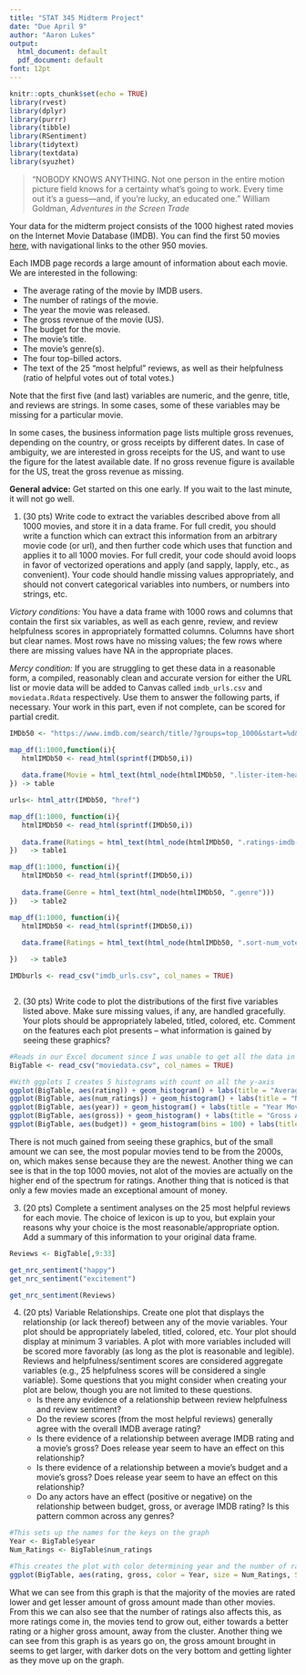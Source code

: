 ```yaml
---
title: "STAT 345 Midterm Project"
date: "Due April 9"
author: "Aaron Lukes"
output:
  html_document: default
  pdf_document: default
font: 12pt
---
```



```r
knitr::opts_chunk$set(echo = TRUE)
library(rvest)
library(dplyr)
library(purrr)
library(tibble)
library(RSentiment)
library(tidytext)
library(textdata)
library(syuzhet)
```

> "NOBODY KNOWS ANYTHING. Not one person in the entire motion picture field knows for a certainty what’s going to work. Every time out it’s a guess—and, if you’re lucky, an educated one." William Goldman, _Adventures in the Screen Trade_

Your data for the midterm project consists of the 1000 highest rated movies on the Internet Movie Database (IMDB). You can find the first 50 movies [here](https://www.imdb.com/search/title/?groups=top_1000&start=1), with navigational links to the other 950 movies.

Each IMDB page records a large amount of information about each movie. We are interested in the following:

   * The average rating of the movie by IMDB users. 
   * The number of ratings of the movie. 
   * The year the movie was released. 
   * The gross revenue of the movie (US).
   * The budget for the movie.
   * The movie's title.
   * The movie’s genre(s). 
   * The four top-billed actors.
   * The text of the 25 "most helpful" reviews, as well as their helpfulness (ratio of helpful votes out of total votes.) 
    
Note that the first five (and last) variables are numeric, and the genre, title, and reviews are strings. In some cases, some of these variables may be missing for a particular movie.

In some cases, the business information page lists multiple gross revenues, depending on the country, or gross receipts by different dates. In case of ambiguity, we are interested in gross receipts for the US, and want to use the figure for the latest available date. If no gross revenue figure is available for the US, treat the gross revenue as missing.

**General advice:** Get started on this one early. If you wait to the last minute, it will not go well.

1. (30 pts) Write code to extract the variables described above from all 1000 movies, and store it in a data frame. For full credit, you should write a function which can extract this information from an arbitrary movie code (or url), and then further code which uses that function and applies it to all 1000 movies. For full credit, your code should avoid loops in favor of vectorized operations and apply (and sapply, lapply, etc., as convenient). Your code should handle missing values appropriately, and should not convert categorical variables into numbers, or numbers into strings, etc. 

_Victory conditions:_ You have a data frame with 1000 rows and columns that contain the first six variables, as well as each genre, review, and review helpfulness scores in appropriately formatted columns. Columns have short but clear names. Most rows have no missing values; the few rows where there are missing values have NA in the appropriate places. 

_Mercy condition:_ If you are struggling to get these data in a reasonable form, a compiled, reasonably clean and accurate version for either the URL list or movie data will be added to Canvas called `imdb_urls.csv` and `moviedata.Rdata` respectively.  Use them to answer the following parts, if necessary. Your work in this part, even if not complete, can be scored for partial credit.

```r
IMDb50 <- "https://www.imdb.com/search/title/?groups=top_1000&start=%d&ref_=adv_nxt"

map_df(1:1000,function(i){
   htmlIMDb50 <- read_html(sprintf(IMDb50,i))
   
   data.frame(Movie = html_text(html_node(htmlIMDb50, ".lister-item-header a")))
}) -> table

urls<- html_attr(IMDb50, "href")

map_df(1:1000, function(i){
   htmlIMDb50 <- read_html(sprintf(IMDb50,i))
   
   data.frame(Ratings = html_text(html_node(htmlIMDb50, ".ratings-imdb-rating")))
})   -> table1

map_df(1:1000, function(i){
   htmlIMDb50 <- read_html(sprintf(IMDb50,i))
   
   data.frame(Genre = html_text(html_node(htmlIMDb50, ".genre")))
})   -> table2

map_df(1:1000, function(i){
   htmlIMDb50 <- read_html(sprintf(IMDb50,i))
   
   data.frame(Ratings = html_text(html_node(htmlIMDb50, ".sort-num_votes-visible")))

})   -> table3

IMDburls <- read_csv("imdb_urls.csv", col_names = TRUE)



```


2. (30 pts) Write code to plot the distributions of the first five variables listed above. Make sure missing values, if any, are handled gracefully. Your plots should be appropriately labeled, titled, colored, etc. Comment on the features each plot presents -- what information is gained by seeing these graphics?

```r
#Reads in our Excel document since I was unable to get all the data in number 1
BigTable <- read_csv("moviedata.csv", col_names = TRUE)

#With ggplots I creates 5 histograms with count on all the y-axis
ggplot(BigTable, aes(rating)) + geom_histogram() + labs(title = "Average Movie Rating")
ggplot(BigTable, aes(num_ratings)) + geom_histogram() + labs(title = "Number of Ratings for each Movie ")
ggplot(BigTable, aes(year)) + geom_histogram() + labs(title = "Year Movie was Released")
ggplot(BigTable, aes(gross)) + geom_histogram() + labs(title = "Gross Amount the Movie Made")
ggplot(BigTable, aes(budget)) + geom_histogram(bins = 100) + labs(title = "Original Budget for the Movies")

```
There is not much gained from seeing these graphics, but of the small amount we can see, the most popular movies tend to be from the 2000s, on, which makes sense because they are the newest. Another thing we can see is that in the top 1000 movies, not alot of the movies are actually on the higher end of the spectrum for ratings. Another thing that is noticed is that only a few movies made an exceptional amount of money.

3. (20 pts) Complete a sentiment analyses on the 25 most helpful reviews for each movie. The choice of lexicon is up to you, but explain your reasons why your choice is the most reasonable/appropriate option. Add a summary of this information to your original data frame.

```r
Reviews <- BigTable[,9:33]

get_nrc_sentiment("happy")
get_nrc_sentiment("excitement")

get_nrc_sentiment(Reviews)
```

4. (20 pts) Variable Relationships. Create one plot that displays the relationship (or lack thereof) between any of the movie variables. Your plot should be appropriately labeled, titled, colored, etc. Your plot should display at minimum 3 variables. A plot with more variables included will be scored more favorably (as long as the plot is reasonable and legible). Reviews and helpfulness/sentiment scores are considered aggregate variables (e.g., 25 helpfulness scores will be considered a single variable). Some questions that you might consider when creating your plot are below, though you are not limited to these questions. 
   - Is there any evidence of a relationship between review helpfulness and review sentiment? 
   - Do the review scores (from the most helpful reviews) generally agree with the overall IMDB average rating?
   - Is there evidence of a relationship between average IMDB rating and a movie's gross? Does release year seem to have an effect on this relationship?
   - Is there evidence of a relationship between a movie's budget and a movie's gross? Does release year seem to have an effect on this relationship? 
   - Do any actors have an effect (positive or negative) on the relationship between budget, gross, or average IMDB rating? Is this pattern common across any genres?

```r
#This sets up the names for the keys on the graph
Year <- BigTable$year
Num_Ratings <- BigTable$num_ratings

#This creates the plot with color determining year and the number of ratings determining the size of the dots
ggplot(BigTable, aes(rating, gross, color = Year, size = Num_Ratings, Shape = Budget)) + geom_jitter() + labs(title = "Avg Rating Compared to Gross")
```
  
  What we can see from this graph is that the majority of the movies are rated lower and get lesser amount of gross amount made than other movies. From this we can also see that the number of ratings also affects this, as more ratings come in, the movies tend to grow out, either towards a better rating or a higher gross amount, away from the cluster. Another thing we can see from this graph is as years go on, the gross amount brought in seems to get larger, with darker dots on the very bottom and getting lighter as they move up on the graph.
  
  
  
  



